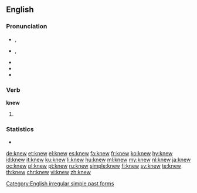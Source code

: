 ==English==
{{slim-wikipedia|dab=knew}}
===Pronunciation===
* {{a|RP}} {{enPR|nyo͞o}}, {{IPA|/ˈnjuː/|lang=en}}
* {{a|US}} {{enPR|no͞o}}, {{IPA|/ˈnuː/|lang=en}}
* {{audio|en-us-knew.ogg|Audio (US)|lang=en}}
* {{rhymes|uː|lang=en}}
* {{homophones|lang=en|new}}

===Verb===
'''knew'''

# {{en-simple past of|know}}

===Statistics===
* {{rank|mind|heart|going|205|knew|seen|better|name}}

[[Category:English irregular simple past forms]]

[[de:knew]]
[[et:knew]]
[[el:knew]]
[[es:knew]]
[[fa:knew]]
[[fr:knew]]
[[ko:knew]]
[[hy:knew]]
[[id:knew]]
[[it:knew]]
[[ku:knew]]
[[li:knew]]
[[hu:knew]]
[[ml:knew]]
[[my:knew]]
[[nl:knew]]
[[ja:knew]]
[[oc:knew]]
[[pl:knew]]
[[pt:knew]]
[[ru:knew]]
[[simple:knew]]
[[fi:knew]]
[[sv:knew]]
[[te:knew]]
[[th:knew]]
[[chr:knew]]
[[vi:knew]]
[[zh:knew]]
